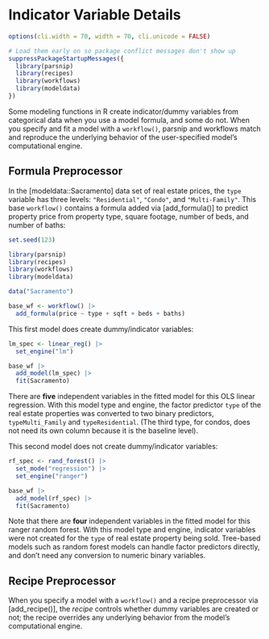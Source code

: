 # Indicator Variable Details

```r
options(cli.width = 70, width = 70, cli.unicode = FALSE)

# Load them early on so package conflict messages don't show up
suppressPackageStartupMessages({
  library(parsnip)
  library(recipes)
  library(workflows)
  library(modeldata)
})
```


Some modeling functions in R create indicator/dummy variables from categorical data when you use a model formula, and some do not. When you specify and fit a model with a `workflow()`, parsnip and workflows match and reproduce the underlying behavior of the user-specified model's computational engine.

## Formula Preprocessor

In the [modeldata::Sacramento] data set of real estate prices, the `type` variable has three levels: `"Residential"`, `"Condo"`, and `"Multi-Family"`. This base `workflow()` contains a formula added via [add_formula()] to predict property price from property type, square footage, number of beds, and number of baths:

```r
set.seed(123)

library(parsnip)
library(recipes)
library(workflows)
library(modeldata)

data("Sacramento")

base_wf <- workflow() |>
  add_formula(price ~ type + sqft + beds + baths)
```

This first model does create dummy/indicator variables:

```r
lm_spec <- linear_reg() |>
  set_engine("lm")

base_wf |>
  add_model(lm_spec) |>
  fit(Sacramento)
```

There are **five** independent variables in the fitted model for this OLS linear regression. With this model type and engine, the factor predictor `type` of the real estate properties was converted to two binary predictors, `typeMulti_Family` and `typeResidential`. (The third type, for condos, does not need its own column because it is the baseline level).

This second model does not create dummy/indicator variables:

```r
rf_spec <- rand_forest() |>
  set_mode("regression") |>
  set_engine("ranger")

base_wf |>
  add_model(rf_spec) |>
  fit(Sacramento)
```

Note that there are **four** independent variables in the fitted model for this ranger random forest. With this model type and engine, indicator variables were not created for the `type` of real estate property being sold. Tree-based models such as random forest models can handle factor predictors directly, and don't need any conversion to numeric binary variables.

## Recipe Preprocessor

When you specify a model with a `workflow()` and a recipe preprocessor via [add_recipe()], the _recipe_ controls whether dummy variables are created or not; the recipe overrides any underlying behavior from the model's computational engine.

